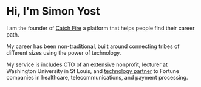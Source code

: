 # Hi, I'm Simon Yost

I am the founder of [Catch Fire](http://catchfire.show/) a platform that helps people find their career path.

My career has been non-traditional, built around connecting tribes of different sizes using the power of technology. 

My service is includes CTO of an extensive nonprofit, lecturer at Washington University in St Louis, and 
[technology partner](http://1904labs.com/) to Fortune companies in healthcare, telecommunications, and payment processing.